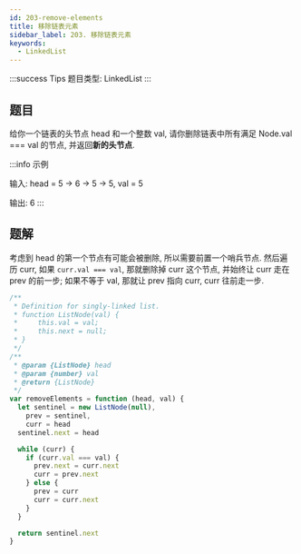 ```yaml
---
id: 203-remove-elements
title: 移除链表元素
sidebar_label: 203. 移除链表元素
keywords:
  - LinkedList
---
```


:::success Tips
题目类型: LinkedList
:::

## 题目

给你一个链表的头节点 head 和一个整数 val, 请你删除链表中所有满足 Node.val === val 的节点, 并返回**新的头节点**.

:::info 示例

输入: head = 5 -> 6 -> 5 -> 5, val = 5

输出: 6
:::

## 题解

考虑到 head 的第一个节点有可能会被删除, 所以需要前置一个哨兵节点. 然后遍历 curr, 如果 `curr.val === val`, 那就删除掉 curr 这个节点, 并始终让 curr 走在 prev 的前一步; 如果不等于 val, 那就让 prev 指向 curr, curr 往前走一步.

```ts
/**
 * Definition for singly-linked list.
 * function ListNode(val) {
 *     this.val = val;
 *     this.next = null;
 * }
 */
/**
 * @param {ListNode} head
 * @param {number} val
 * @return {ListNode}
 */
var removeElements = function (head, val) {
  let sentinel = new ListNode(null),
    prev = sentinel,
    curr = head
  sentinel.next = head

  while (curr) {
    if (curr.val === val) {
      prev.next = curr.next
      curr = prev.next
    } else {
      prev = curr
      curr = curr.next
    }
  }

  return sentinel.next
}
```
